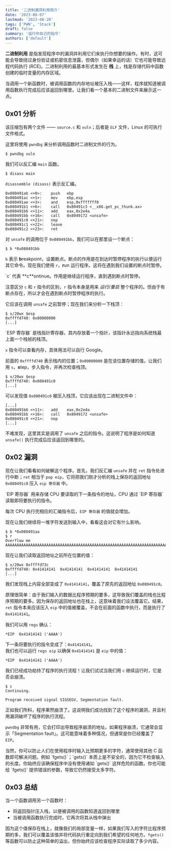 ```yaml
---
title: '二进制漏洞利用简介'
date: '2023-08-07'
lastmod: '2023-08-20'
tags: ['PWN', 'Stack']
draft: false
summary: '运行你自己的指令'
authors: ['default']
---
```


<div className="border-solid border-2 border-surface0 dark:border-surface0-dark p-2 bg-base dark:bg-base-dark mt-5">
  <TOCInline toc={props.toc} asDisclosure />
</div>

**二进制利用** 是指发现程序中的漏洞并利用它们来执行你想要的操作。有时，这可能会导致绕过身份验证或机密信息泄露，但偶尔（如果幸运的话）它也可能导致远程代码执行 (RCE)。二进制利用的最基本形式发生在 **栈** 上，栈是存储代码中函数创建的临时变量的内存区域。

当调用一个新函数时，被调用函数的内存地址被压入栈——这样，程序就知道被调用函数执行完成后应该返回到哪里。让我们看一个基本的二进制文件来展示这一点。

<Download name="introduction.zip" href="/static/assets/introduction.zip" type="Binary" />

## 0x01 分析

该压缩包有两个文件 —— `source.c` 和 `vuln`；后者是 `ELF` 文件，Linux 的可执行文件格式。

这里将使用 `pwndbg` 来分析调用函数时二进制文件的行为。

```
$ pwndbg vuln
```

我们可以反汇编 `main` 函数。

```
$ disass main
```

`disassemble (disass)` 表示反汇编。

```
0x080491ab <+0>:	push   ebp
0x080491ac <+1>:	mov    ebp,esp
0x080491ae <+3>:	and    esp,0xfffffff0
0x080491b1 <+6>:	call   0x80491c3 <__x86.get_pc_thunk.ax>
0x080491b6 <+11>:	add    eax,0x2e4a
0x080491bb <+16>:	call   0x8049172 <unsafe>
0x080491c0 <+21>:	nop
0x080491c1 <+22>:	leave
0x080491c2 <+23>:	ret
```

对 `unsafe` 的调用位于 `0x080491bb`，我们可以在那里设一个断点：

```
$ b *0x080491bb
```

`b` 表示 **b**reakpoint，设置断点。断点的作用是在到达时暂停程序的执行以便运行其它命令。现在我们使用 `r`，**r**un 运行程序。这将在遇到我们设置的断点时暂停。

<Note>
  `c` 代表 **c**ontinue。作用是继续运行程序，直到遇到断点时暂停。

  注意区分 `c` 和 `r` 指令的区别，`r` 指令本身是用来 *运行/重启* 整个程序的。但由于有断点存在，所以才会在遇到断点时暂停程序的执行。
</Note>

它应该在调用 `unsafe` 之前暂停；现在我们来分析一下栈顶：

```
$ x/20wx $esp
0xffffd740:	0x00000000
[...]
```

<Note>
  `ESP 寄存器` 是栈指针寄存器，其内存放着一个指针，该指针永远指向系统栈最上面一个栈帧的栈顶。

  `x` 指令可以查看内存，具体用法可以自行 Google。
</Note>

前面的 `0xffffd740` 表示栈内的位置；`0x00000000` 是在该位置存储的值。让我们用 `s`，**s**tep，步入指令，并再次检查栈顶。

```
$ x/20wx $esp
0xffffd740:	0x080491c0
[...]
```

可以发现值 `0x080491c0` 被压入栈顶，它应该出现在二进制文件中：

```
[...]
0x080491b6 <+11>:	add    eax,0x2e4a
0x080491bb <+16>:	call   0x8049172 <unsafe>
0x080491c0 <+21>:	nop
[...]
```

不难发现，这里其实是调用了 `unsafe` 之后的指令。这说明了程序是如何知道 `unsafe()` 执行完成后应该返回到哪里的。

## 0x02 漏洞

现在让我们看看如何破解这个程序。首先，我们反汇编 `unsafe` 并在 `ret` 指令处进行中断；`ret` 相当于 `pop eip`，它将把我们刚才分析的栈上保存的返回地址 `0x080491c0` 压入 `eip 寄存器` 中。

<Note>
  `EIP 寄存器` 用来存储 CPU 要读取的下一条指令的地址，CPU 通过 `EIP 寄存器` 读取即将要执行的指令。

  每次 CPU 执行完相应的汇编指令后，`EIP 寄存器` 的值就会增加。
</Note>

现在让我们继续将一堆字符发送到输入中，看看这会对它有什么影响。

```
$ b *0x080491aa
$ r
Overflow me
AAAAAAAAAAAAAAAAAAAAAAAAAAAAAAAAAAAAAAAAAAAAAAAAAAAAAAAAAAAAAAAAAAAAAAAAAAAAAAAAAAAAAAAAAAAAAAAAAAAA
```

现在让我们读取返回地址之前所在位置的值：

```
$ x/20wx 0xffffd73c
0xffffd740:	0x41414141	0x41414141	0x41414141	0x41414141
[...]
```

我们发现栈上内容全部变成了 `0x41414141`，覆盖了原先的返回地址 `0x080491c0`。

原理很简单：由于我们输入的数据比程序预期的要多，这导致我们覆盖的栈也比程序预期的要多。因为保存的返回地址也在栈上，这意味着我们设法覆盖它。结果，`ret` 指令本来应该压入 `eip` 中的值被覆盖，不会在前面的函数中执行，而是执行了 `0x41414141`。

我们可以用 `regs` 确认：

```
*EIP  0x41414141 ('AAAA')
```

下一条将要执行的指令变成了：`0x41414141`。<br />我们也可以运行 `regs eip` 以确保 `0x41414141` 是 `eip` 中的值：

```
*EIP  0x41414141 ('AAAA')
```

我们已经成功劫持了程序的执行流程！让我们试试当我们用 `c` 继续运行时，它是否会崩溃。

```
$ c
Continuing.

Program received signal SIGSEGV, Segmentation fault.
```

正如我们所料，程序果然崩溃了。这说明我们成功找到了这个程序的漏洞，并且利用漏洞破坏了程序的执行流程。

`pwndbg` 非常有用，它会打印出导致程序崩溃的地址。如果程序崩溃，它通常会显示「Segmentation fault」。这可能意味着多种情况，但通常是你已经覆盖了 `EIP`。

<Note>
  当然，你可以防止人们在使用程序时输入比预期更多的字符，通常使用其他 C 函数即可解决问题。例如 `fgets()`；`gets()` 本质上是不安全的，因为它不检查输入的长度。你始终应该确保程序中没有使用诸如 `gets()` 这样危险的函数。你也可能给 `fgets()` 提供错误的参数，导致它仍然接受太多字符。
</Note>

## 0x03 总结

当一个函数调用另一个函数时：

- 将返回指针压入栈，以便被调用的函数知道返回到哪里
- 当被调用函数执行完成时，它再次将其从栈中弹出

因为这个值保存在栈上，就像我们的局部变量一样，如果我们写入的字符比程序预期的多，我们可以覆盖该值并将代码执行重定向到我们希望的任何地方。`fgets()` 等函数可以防止这种简单的溢出，但你始终应该检查程序实际读取了多少内容。

